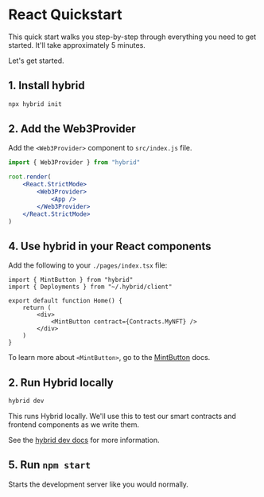 # React Quickstart

This quick start walks you step-by-step through everything you need to get started. It'll take approximately 5 minutes.

Let's get started.

## 1. Install hybrid

```sh
npx hybrid init
```

## 2. Add the Web3Provider

Add the `<Web3Provider>` component to `src/index.js` file.

```jsx
import { Web3Provider } from "hybrid"

root.render(
	<React.StrictMode>
		<Web3Provider>
			<App />
		</Web3Provider>
	</React.StrictMode>
)
```

## 4. Use hybrid in your React components

Add the following to your `./pages/index.tsx` file:

```tsx
import { MintButton } from "hybrid"
import { Deployments } from "~/.hybrid/client"

export default function Home() {
	return (
		<div>
			<MintButton contract={Contracts.MyNFT} />
		</div>
	)
}
```

To learn more about `<MintButton>`, go to the [MintButton](/docs/components/MintButton) docs.

## 2. Run Hybrid locally

```sh
hybrid dev
```

This runs Hybrid locally. We'll use this to test our smart contracts and frontend components as we write them.

See the [hybrid dev docs](/docs/cli#dev) for more information.

## 5. Run `npm start`

Starts the development server like you would normally.
